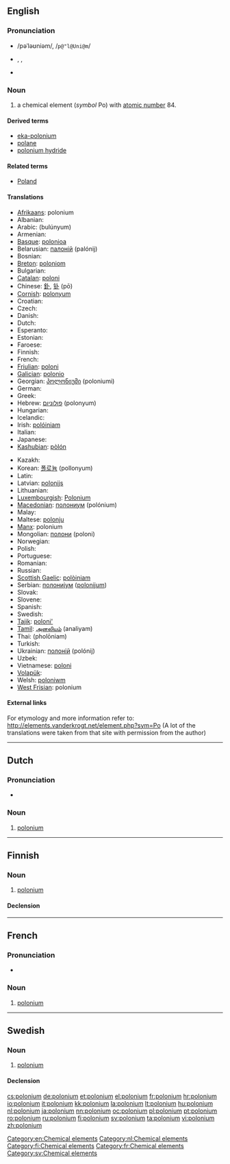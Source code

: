 {{also|Polonium}}
==English==
{{elements|Po|bismuth|Bi|astatine|At}}

===Pronunciation===
* {{a|RP}} /pəˈləʊniəm/, /<tt>p@"l@Uni@m</tt>/
* {{a|US}} {{enPR|pəlōʹnēəm}}, {{IPA|/pəˈloʊniəm/}}, {{SAMPA|/p@"loUni@m/}}
* {{rhymes|əʊniəm}}

===Noun===
{{en-noun|-}}
{{wikipedia}}

# a chemical element (''symbol'' Po) with [[atomic number]] 84.

====Derived terms====
* [[eka-polonium]]
* [[polane]]
* [[polonium hydride]]

====Related terms====
* [[Poland]]<!--after which polonium is named-->

====Translations====
{{trans-top|chemical element}}
* [[Afrikaans]]: polonium
* Albanian: {{t-|sq|polonium|xs=Albanian}}
* Arabic: {{Arab|[[بولونيوم]]}} (bulúnyum) {{m}}
* Armenian: {{t|hy|պոլոնիում|tr=polonium}}
* [[Basque]]: [[polonioa]]
* Belarusian: [[палонiй]] (palónij) {{m}}
* Bosnian: {{t-|bs|polonij}}
* [[Breton]]: [[poloniom]]
* Bulgarian: {{t-|bg|полоний|m|tr=polónij}}
* [[Catalan]]: [[poloni]]
* Chinese: [[釙]], [[钋]] (pō)
* [[Cornish]]: [[polonyum]]
* Croatian: {{t+|hr|polonij}}
* Czech: {{t+|cs|polonium}}
* Danish: {{t-|da|polonium}}
* Dutch: {{t+|nl|polonium|n}}
* Esperanto: {{t-|eo|polonio|xs=Esperanto}}
* Estonian: {{t-|et|poloonium}}
* Faroese: {{t-|fo|polonium|xs=Faroese}}
* Finnish: {{t+|fi|polonium}}
* French: {{t+|fr|polonium|m}}
* [[Friulian]]: [[poloni]]
* [[Galician]]: [[polonio]]
* Georgian: [[პოლონიუმი]] (poloniumi)
* German: {{t+|de|Polonium|n}}
* Greek: {{t+|el|πολώνιο|n|tr=polónio}}
* Hebrew: [[פולוניום]] (polonyum)
* Hungarian: {{t+|hu|polónium}}
* Icelandic: {{t+|is|pólon}}
* Irish: [[polóiniam]]
* Italian: {{t+|it|polonio|m}}
* Japanese: {{t+|ja|ポロニウム|tr=poroniumu}}
* [[Kashubian]]: [[pòlón]]
{{trans-mid}}
* Kazakh: {{t-|kk|полоний|tr=polonii|sc=Cyrl|xs=Kazakh}}
* Korean: [[폴로늄]] (pollonyum)
* Latin: {{t+|la|polonium}}
* Latvian: [[polonijs]]
* Lithuanian: {{t+|lt|polonis|xs=Lithuanian}}
* [[Luxembourgish]]: [[Polonium]]
* [[Macedonian]]: [[полониум]] (polónium) {{m}}
* Malay: {{t-|ms|polonium|xs=Malay}}
* Maltese: [[polonju]]
* [[Manx]]: polonium
* Mongolian: [[полони]] (poloni)
* Norwegian: {{t-|no|polonium}}
* Polish: {{t+|pl|polon|m}}
* Portuguese: {{t+|pt|polónio|m}}
* Romanian: {{t+|ro|poloniu|n}}
* Russian: {{t+|ru|полоний|m|tr=polónij}}
* [[Scottish Gaelic]]: [[polòiniam]]
* Serbian: [[полониjум]] ([[polonijum]]) {{m}}
* Slovak: {{t-|sk|polonium}}
* Slovene: {{t+|sl|polonij}}
* Spanish: {{t+|es|polonio|m}}
* Swedish: {{t+|sv|polonium|n}}
* [[Tajik]]: [[poloni']]
* [[Tamil]]: [[அனலியம்]] (analiyam)
* Thai: {{Thai|[[พอโลเนียม]]}} (pholōniam)
* Turkish: {{t+|tr|polonyum}}
* Ukrainian: [[полонiй]] (polónij) {{m}}
* Uzbek: {{t-|uz|полоний|tr=poloniy|sc=Cyrl|xs=Uzbek}}
* Vietnamese: [[poloni]]
* [[Volapük]]: {{t|vo|polonin|xs=Volapük}}
* Welsh: [[poloniwm]]
* [[West Frisian]]: polonium
{{trans-bottom}}

====External links====
For etymology and more information refer to:
http://elements.vanderkrogt.net/element.php?sym=Po
(A lot of the translations were taken from that site with permission from the author)

[[Category:en:Chemical elements]]

----

==Dutch==
{{wikipedia|lang=nl}}

===Pronunciation===
* {{audio|Nl-polonium.ogg|Audio}}

===Noun===
{{infl|nl|noun|g=n}}

#  [[#English|polonium]]

[[Category:nl:Chemical elements]]
----

==Finnish==
{{wikipedia|lang=fi}}

===Noun===
{{fi-noun}}

#  [[#English|polonium]]

====Declension====
{{fi-decl-risti|polonium}}

[[Category:fi:Chemical elements]]
----
==French==
{{wikipedia|lang=fr}}

===Pronunciation===
* {{IPA|lang=fr|/pɔ.lɔ.njɔm/ }}

===Noun===
{{fr-noun-unc|m}}

# [[#English|polonium]]

[[Category:fr:Chemical elements]]
----

==Swedish==
{{wikipedia|lang=sv}}

===Noun===
{{sv-noun|g=n|-}}

# [[#English|polonium]]

====Declension====
{{sv-noun-unc-irreg-n|2=poloniumet}}

[[Category:sv:Chemical elements]]

[[cs:polonium]]
[[de:polonium]]
[[et:polonium]]
[[el:polonium]]
[[fr:polonium]]
[[hr:polonium]]
[[io:polonium]]
[[it:polonium]]
[[kk:polonium]]
[[la:polonium]]
[[lt:polonium]]
[[hu:polonium]]
[[nl:polonium]]
[[ja:polonium]]
[[nn:polonium]]
[[oc:polonium]]
[[pl:polonium]]
[[pt:polonium]]
[[ro:polonium]]
[[ru:polonium]]
[[fi:polonium]]
[[sv:polonium]]
[[ta:polonium]]
[[vi:polonium]]
[[zh:polonium]]